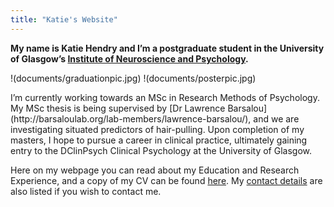 ```yaml
---
title: "Katie's Website"
---
```


**My name is Katie Hendry and I'm a postgraduate student in the University of Glasgow's [Institute of Neuroscience and Psychology](http://www.gla.ac.uk/researchinstitutes/neurosciencepsychology/).**



!(documents/graduationpic.jpg)
!(documents/posterpic.jpg)



I'm currently working towards an MSc in Research Methods of Psychology. My MSc thesis is being supervised by [Dr Lawrence Barsalou] (http://barsaloulab.org/lab-members/lawrence-barsalou/), and we are investigating situated predictors of hair-pulling. Upon completion of my masters, I hope to pursue a career in clinical practice, ultimately gaining entry to the DClinPsych Clinical Psychology at the University of Glasgow.

Here on my webpage you can read about my Education and Research Experience, and a copy of my CV can be found [here](documents/Cirriculum Vitae Final.docx). My [contact details](contactdetails.html) are also listed if you wish to contact me.
